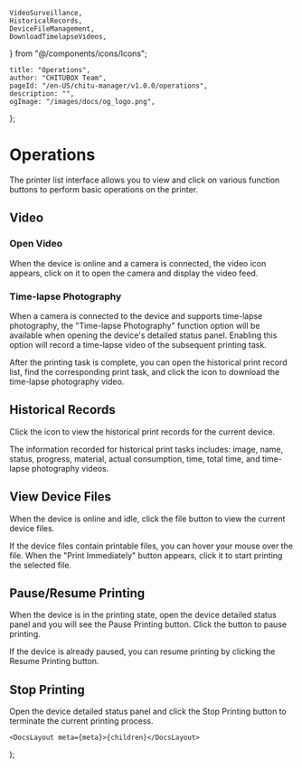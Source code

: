 	VideoSurveillance,
	HistoricalRecords,
	DeviceFileManagement,
	DownloadTimelapseVideos,
} from "@/components/icons/Icons";

	title: "Operations",
	author: "CHITUBOX Team",
	pageId: "/en-US/chitu-manager/v1.0.0/operations",
	description: "",
	ogImage: "/images/docs/og_logo.png",
};

# Operations

The printer list interface allows you to view and click on various function buttons to perform basic operations on the printer.

## Video

### Open Video

When the device is online and a camera is connected, the <VideoSurveillance /> video icon appears, click on it to open the camera and display the video feed.

### Time-lapse Photography

When a camera is connected to the device and supports time-lapse photography, the "Time-lapse Photography" function option will be available when opening the device's <NextLink href="/en-US/docs/chitu-manager/latest/sections/printer-list#detailed-status">detailed status</NextLink> panel. Enabling this option will record a time-lapse video of the subsequent printing task.

After the printing task is complete, you can open the historical print record list, find the corresponding print task, and click the <DownloadTimelapseVideos /> icon to download the time-lapse photography video.

## Historical Records

Click the <HistoricalRecords/> icon to view the historical print records for the current device.

<ImageContainer>
	<AntdImage
		src={
			"/images/docs/zh-CN/chitu-manager/004-operations-historical-records.png"
		}
		style={{ maxWidth: "400px" }}
	/>
</ImageContainer>

The information recorded for historical print tasks includes: image, name, status, progress, material, actual consumption, time, total time, and time-lapse photography videos.

## View Device Files

When the device is online and idle, click the <DeviceFileManagement /> file button to view the current device files.

<ImageContainer>
	<AntdImage
		src={"/images/docs/zh-CN/chitu-manager/004-operations-device-files.png"}
	/>
</ImageContainer>

If the device files contain printable files, you can hover your mouse over the file. When the "Print Immediately" button appears, click it to start printing the selected file.

## Pause/Resume Printing

When the device is in the printing state, open the device detailed status panel and you will see the Pause Printing button. Click the button to pause printing.

If the device is already paused, you can resume printing by clicking the Resume Printing button.

<ImageContainer>
	<AntdImage
		src={
			"/images/docs/zh-CN/chitu-manager/004-operations-pause-printing.png"
		}
		style={{ maxWidth: "400px" }}
	/>
</ImageContainer>

## Stop Printing

Open the device detailed status panel and click the Stop Printing button to terminate the current printing process.

	<DocsLayout meta={meta}>{children}</DocsLayout>
);
